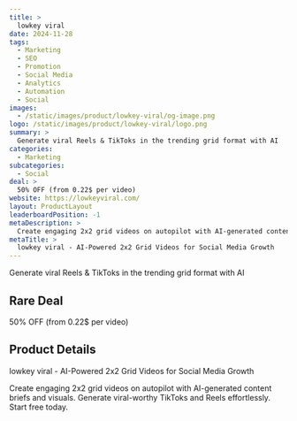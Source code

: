 ```yaml
---
title: >
  lowkey viral
date: 2024-11-28
tags:
  - Marketing
  - SEO
  - Promotion
  - Social Media
  - Analytics
  - Automation
  - Social
images:
  - /static/images/product/lowkey-viral/og-image.png
logo: /static/images/product/lowkey-viral/logo.png
summary: >
  Generate viral Reels & TikToks in the trending grid format with AI
categories:
  - Marketing
subcategories:
  - Social
deal: >
  50% OFF (from 0.22$ per video)
website: https://lowkeyviral.com/
layout: ProductLayout
leaderboardPosition: -1
metaDescription: >
  Create engaging 2x2 grid videos on autopilot with AI-generated content briefs and visuals. Generate viral-worthy TikToks and Reels effortlessly. Start free today.
metaTitle: >
  lowkey viral - AI-Powered 2x2 Grid Videos for Social Media Growth
---
```

Generate viral Reels & TikToks in the trending grid format with AI

## Rare Deal

50% OFF (from 0.22$ per video)

## Product Details

lowkey viral - AI-Powered 2x2 Grid Videos for Social Media Growth

Create engaging 2x2 grid videos on autopilot with AI-generated content briefs and visuals. Generate viral-worthy TikToks and Reels effortlessly. Start free today.
